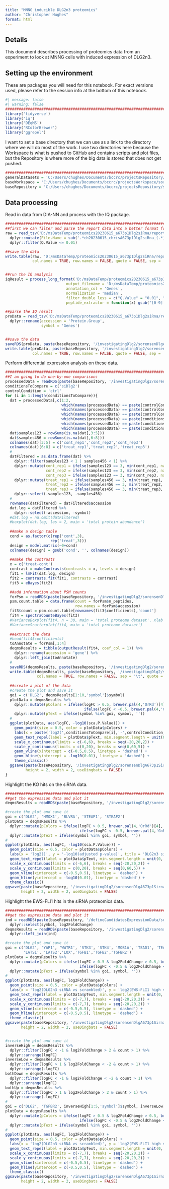 ```yaml
---
title: "MNNG inducible DLG2n3 proteomics"
author: "Christopher Hughes"
format: html
---
```


## Details

This document describes processing of proteomics data from an experiment to look at MNNG cells with induced expression of DLG2n3.

## Setting up the environment

These are packages you will need for this notebook. For exact versions used, please refer to the session info at the bottom of this notebook.

```r
#| message: false
#| warning: false
##########################################################################################
library('tidyverse')
library('iq')
library('DEqMS')
library('RColorBrewer')
library('ggrepel')
```

I want to set a base directory that we can use as a link to the directory where we will do most of the work. I use two directories here because the Workspace is what is pushed to GitHub and contains scripts and plot files, but the Repository is where more of the big data is stored that does not get pushed.

```r
##########################################################################################
generalDatasets = 'C:/Users/chughes/Documents/bccrc/projectsRepository/generalDatasets'
baseWorkspace = 'C:/Users/chughes/Documents/bccrc/projectsWorkspace/sorensenLab/relatedToEwsCrisprManuscript'
baseRepository = 'C:/Users/chughes/Documents/bccrc/projectsRepository/sorensenLab/relatedToEwsCrisprManuscript'
```

## Data processing

Read in data from DIA-NN and process with the IQ package.

```r
##########################################################################################
##first we can filter and parse the report data into a better format for IQ
raw = read_tsv('D:/msDataTemp/proteomics20230615_a673p1Dlg2siRna/report.tsv', show_col_types = FALSE) %>%
  dplyr::mutate(File.Name = sub('.*ch20230615_chrisA673p1Dlg2siRna_(.*)_dia_[123]\\.mzML', '\\1', File.Name)) %>%
  dplyr::filter(Q.Value <= 0.01)

##save the data
write.table(raw, 'D:/msDataTemp/proteomics20230615_a673p1Dlg2siRna/reportParsed.tsv', 
            col.names = TRUE, row.names = FALSE, quote = FALSE, sep = '\t')


##run the IQ analysis
iqResult = process_long_format('D:/msDataTemp/proteomics20230615_a673p1Dlg2siRna/reportParsed.tsv', 
                           output_filename = 'D:/msDataTemp/proteomics20230615_a673p1Dlg2siRna/reportParsedIqQuant.tsv',
                           annotation_col = 'Genes',
                           normalization = 'median',
                           filter_double_less = c("Q.Value" = "0.01", "PG.Q.Value" = "0.01"),
                           peptide_extractor = function(x) gsub("[0-9].*$", "", x))

##parse the IQ result
proData = read_tsv('D:/msDataTemp/proteomics20230615_a673p1Dlg2siRna/reportParsedIqQuant.tsv', show_col_types = FALSE) %>%
  dplyr::rename(accession = 'Protein.Group',
                symbol = 'Genes')


##save the data
saveRDS(proData, paste(baseRepository, '/investigatingDlg2/sorensenDlgA673p1SirnaProteomics/datasetOutputs/dataset_processedA673p1Dlg2SirnaTotalProteome.rds', sep = ''))
write.table(proData, paste(baseRepository, '/investigatingDlg2/sorensenDlgA673p1SirnaProteomics/datasetOutputs/dataset_processedA673p1Dlg2SirnaTotalProteome.tsv', sep = ''), 
            col.names = TRUE, row.names = FALSE, quote = FALSE, sep = '\t')
```

Perform differential expression analysis on these data. 

```r
##########################################################################################
##I am going to do one-by-one comparisons
processedData = readRDS(paste(baseRepository, '/investigatingDlg2/sorensenDlgA673p1SirnaProteomics/datasetOutputs/dataset_processedA673p1Dlg2SirnaTotalProteome.rds', sep = ''))
conditionsToCompare = c('siDlg2')
controlCondition = 'ctrl'
for (i in 1:length(conditionsToCompare)){
  dat = processedData[,c(1:2, 
                         which(names(processedData) == paste(controlCondition, '_rep1', sep = '')),
                         which(names(processedData) == paste(controlCondition, '_rep2', sep = '')),
                         which(names(processedData) == paste(controlCondition, '_rep3', sep = '')),
                         which(names(processedData) == paste(conditionsToCompare[i], '_rep1', sep = '')),
                         which(names(processedData) == paste(conditionsToCompare[i], '_rep2', sep = '')),
                         which(names(processedData) == paste(conditionsToCompare[i], '_rep3', sep = '')))]
  dat$samples123 = rowSums(is.na(dat[,3:5]))
  dat$samples456 = rowSums(is.na(dat[,6:8]))
  colnames(dat)[3:5] = c('cont_rep1','cont_rep2','cont_rep3')
  colnames(dat)[6:8] = c('treat_rep1','treat_rep2','treat_rep3')
  #
  datFiltered = as.data.frame(dat) %>%
    dplyr::filter(samples123 < 1 | samples456 < 1) %>%
    dplyr::mutate(cont_rep1 = ifelse(samples123 == 3, min(cont_rep1, na.rm = TRUE), cont_rep1),
                  cont_rep2 = ifelse(samples123 == 3, min(cont_rep2, na.rm = TRUE), cont_rep2),
                  cont_rep3 = ifelse(samples123 == 3, min(cont_rep3, na.rm = TRUE), cont_rep3)) %>%
    dplyr::mutate(treat_rep1 = ifelse(samples456 == 3, min(treat_rep1, na.rm = TRUE), treat_rep1),
                  treat_rep2 = ifelse(samples456 == 3, min(treat_rep2, na.rm = TRUE), treat_rep2),
                  treat_rep3 = ifelse(samples456 == 3, min(treat_rep3, na.rm = TRUE), treat_rep3)) %>%
    dplyr::select(-samples123, -samples456)
  #
  rownames(datFiltered) = datFiltered$accession
  dat.log = datFiltered %>%
    dplyr::select(-accession, -symbol)
  #dat.log = na.omit(datFiltered)
  #boxplot(dat.log, las = 2, main = 'total protein abundance')
  
  ##make a design table
  cond = as.factor(c(rep('cont',3),
                    rep('treat',3)))
  design = model.matrix(~0+cond)
  colnames(design) = gsub('cond', '', colnames(design))
  
  ##make the contrasts
  x = c('treat-cont')
  contrast = makeContrasts(contrasts = x, levels = design)
  fit1 = lmFit(dat.log, design)
  fit2 = contrasts.fit(fit1, contrasts = contrast)
  fit3 = eBayes(fit2)

  ##add information about PSM counts
  forPsm = readRDS(paste(baseRepository, '/investigatingDlg2/sorensenDlgA673p1SirnaProteomics/datasetOutputs/dataset_processedA673p1Dlg2SirnaTotalProteome.rds', sep = ''))
  psm.count.table = data.frame(count = forPsm$n_peptides,
                               row.names = forPsm$accession)
  fit3$count = psm.count.table[rownames(fit3$coefficients),'count']
  fit4 = spectraCounteBayes(fit3)
  #VarianceBoxplot(fit4, n = 30, main = 'total proteome dataset', xlab = 'psm count')
  #VarianceScatterplot(fit4, main = 'total proteome dataset')
  
  ##extract the data
  #head(fit4$coefficients)
  toAnnotate = forPsm[,1:4]
  deqmsResults = tibble(outputResult(fit4, coef_col = 1)) %>%
    dplyr::rename(accession = 'gene') %>%
    dplyr::left_join(toAnnotate)
  #
  saveRDS(deqmsResults, paste(baseRepository, '/investigatingDlg2/sorensenDlgA673p1SirnaProteomics/datasetOutputs/dataset_deqms_', conditionsToCompare[i], '-', controlCondition, '.rds', sep = ''))
  write.table(deqmsResults, paste(baseRepository, '/investigatingDlg2/sorensenDlgA673p1SirnaProteomics/datasetOutputs/dataset_deqms_', conditionsToCompare[i], '-', controlCondition, '.tsv', sep = ''),
              col.names = TRUE, row.names = FALSE, sep = '\t', quote = FALSE)
  
  ##create a plot of the data
  #create the plot and save it
  goi = c('DLG2', deqmsResults[1:10,'symbol']$symbol)
  plotData = deqmsResults %>%
    dplyr::mutate(pColors = ifelse(logFC > 0.5, brewer.pal(4,'OrRd')[4],
                                   ifelse(logFC < -0.5, brewer.pal(4,'GnBu')[4], brewer.pal(3,'Greys')[2]))) %>%
    dplyr::mutate(pText = ifelse(symbol %in% goi, symbol, ''))
  #
  ggplot(plotData, aes(logFC, -log10(sca.P.Value))) +
    geom_point(size = 0.5, color = plotData$pColors) +
    labs(x = paste('log2(',conditionsToCompare[i],'-',controlCondition,')',sep=''), y = '-log10(p-value)', title = 'Differential abundance') +
    geom_text_repel(label = plotData$pText, min.segment.length = unit(0, 'lines'), nudge_x = 1, nudge_y = 2, max.overlaps = 55000, size = 2, segment.size = 0.25) +
    scale_x_continuous(limits = c(-6,6), breaks = seq(-20,20,2)) +
    scale_y_continuous(limits = c(0,20), breaks = seq(0,60,5)) +
    geom_vline(xintercept = c(-0.5,0.5), linetype = 'dashed') +
    geom_hline(yintercept = -log10(0.01), linetype = 'dashed') +
    theme_classic()
  ggsave(paste(baseRepository, '/investigatingDlg2/sorensenDlgA673p1SirnaProteomics/plots/scatter_deqms_', conditionsToCompare[i], '-', controlCondition, '.pdf', sep = ''),
         height = 2, width = 2, useDingbats = FALSE)
}
```

Highlight the KO hits on the siRNA data.

```r
##########################################################################################
##get the expression data and plot it
deqmsResults = readRDS(paste(baseRepository, '/investigatingDlg2/sorensenDlgA673p1SirnaProteomics/datasetOutputs/dataset_deqms_siDlg2-ctrl.rds', sep = ''))

#create the plot and save it
goi = c('DLG2', 'HMOX1', 'BLVRA', 'STEAP1', 'STEAP2')
plotData = deqmsResults %>%
  dplyr::mutate(pColors = ifelse(logFC > 0.5, brewer.pal(4,'OrRd')[4],
                                 ifelse(logFC < -0.5, brewer.pal(4,'GnBu')[4], brewer.pal(3,'Greys')[2]))) %>%
  dplyr::mutate(pText = ifelse(symbol %in% goi, symbol, ''))
#
ggplot(plotData, aes(logFC, -log10(sca.P.Value))) +
  geom_point(size = 0.5, color = plotData$pColors) +
  labs(x = 'log2()', y = '-log10(adjusted p-value)', title = 'DLG2n3 siRNA (48h), KO hits') +
  geom_text_repel(label = plotData$pText, min.segment.length = unit(0, 'lines'), nudge_x = 1, nudge_y = 2, max.overlaps = 55000, size = 2, segment.size = 0.25) +
  scale_x_continuous(limits = c(-6,6), breaks = seq(-20,20,2)) +
  scale_y_continuous(limits = c(0,20), breaks = seq(0,60,5)) +
  geom_vline(xintercept = c(-0.5,0.5), linetype = 'dashed') +
  geom_hline(yintercept = -log10(0.01), linetype = 'dashed') +
  theme_classic()
ggsave(paste(baseRepository, '/investigatingDlg2/sorensenDlgA673p1SirnaProteomics/plots/scatter_deqms_siDlg2-ctrl_koHits.pdf', sep = ''),
       height = 2, width = 2, useDingbats = FALSE)

```

Highlight the EWS-FLI1 hits in the siRNA proteomics data.

```r
##########################################################################################
##get the expression data and plot it
ind = readRDS(paste(baseRepository, '/defineCandidatesExpressionData/sorensenEwsA673RnaSeq/datasetOutputs/dataset_ewsTargetsInducedRankScore.rds',sep='')) %>%
  dplyr::select(symbol, log2FoldChange)
deqmsResults = readRDS(paste(baseRepository, '/investigatingDlg2/sorensenDlgA673p1SirnaProteomics/datasetOutputs/dataset_deqms_siDlg2-ctrl.rds', sep = '')) %>%
  dplyr::left_join(ind)

#create the plot and save it
goi = c('DLG2', 'YAP1', 'WWTR1', 'STK3', 'STK4', 'MOB1A', 'TEAD1', 'TEAD2', 'TEAD3', 'TEAD4' , 'CCN1', 'CCN2', 'AMOT', 'AXL', 'MPDZ', 'HELLS', 'RASSF1',
        'LATS1', 'LATS2','LOX','TGFB1','TGFB2','TGFBR2')
plotData = deqmsResults %>%
  dplyr::mutate(pColors = ifelse(logFC > 0.5 & log2FoldChange > 0.5, brewer.pal(4,'OrRd')[4],
                                 ifelse(logFC < -0.5 & log2FoldChange < -0.5, brewer.pal(4,'GnBu')[4], brewer.pal(3,'Greys')[2]))) %>%
  dplyr::mutate(pText = ifelse(symbol %in% goi, symbol, ''))
#
ggplot(plotData, aes(logFC, log2FoldChange)) +
  geom_point(size = 0.5, color = plotData$pColors) +
  labs(x = 'log2(DLG2n3 siRNA vs scrambled)', y = 'log2(EWS-FLI1 high vs low)', title = 'DLG2n3 siRNA (48h), fusion hits') +
  geom_text_repel(label = plotData$pText, min.segment.length = unit(0, 'lines'), nudge_x = 1, nudge_y = 2, max.overlaps = 55000, size = 2, segment.size = 0.25) +
  scale_x_continuous(limits = c(-7,7), breaks = seq(-20,20,2)) +
  scale_y_continuous(limits = c(-7,7), breaks = seq(-20,20,2)) +
  geom_vline(xintercept = c(-0.5,0.5), linetype = 'dashed') +
  geom_hline(yintercept = c(-0.5,0.5), linetype = 'dashed') +
  theme_classic()
ggsave(paste(baseRepository, '/investigatingDlg2/sorensenDlgA673p1SirnaProteomics/plots/scatter_deqms_siDlg2-ctrl_fusionHits.pdf', sep = ''),
       height = 2, width = 2, useDingbats = FALSE)


#create the plot and save it
inverseHigh = deqmsResults %>%
  dplyr::filter(logFC < -1 & log2FoldChange > 2 & count > 1) %>%
  dplyr::arrange(logFC)
inverseLow = deqmsResults %>%
  dplyr::filter(logFC > 1 & log2FoldChange < -2 & count > 1) %>%
  dplyr::arrange(-logFC)
bothDown = deqmsResults %>%
  dplyr::filter(logFC < -1 & log2FoldChange < -2 & count > 1) %>%
  dplyr::arrange(logFC)
bothUp = deqmsResults %>%
  dplyr::filter(logFC > 1 & log2FoldChange > 2 & count > 1) %>%
  dplyr::arrange(-logFC)
#
goi = c('DLG2', 'TGFBR2', inverseHigh[1:5,'symbol']$symbol, inverseLow[1:5,'symbol']$symbol, bothDown[1:5,'symbol']$symbol, bothUp[1:5,'symbol']$symbol)
plotData = deqmsResults %>%
  dplyr::mutate(pColors = ifelse(logFC > 0.5 & log2FoldChange > 0.5, brewer.pal(4,'OrRd')[4],
                                 ifelse(logFC < -0.5 & log2FoldChange < -0.5, brewer.pal(4,'GnBu')[4], brewer.pal(3,'Greys')[2]))) %>%
  dplyr::mutate(pText = ifelse(symbol %in% goi, symbol, ''))
#
ggplot(plotData, aes(logFC, log2FoldChange)) +
  geom_point(size = 0.5, color = plotData$pColors) +
  labs(x = 'log2(DLG2n3 siRNA vs scrambled)', y = 'log2(EWS-FLI1 high vs low)', title = 'DLG2n3 siRNA (48h), fusion hits') +
  geom_text_repel(label = plotData$pText, min.segment.length = unit(0, 'lines'), nudge_x = 1, nudge_y = 2, max.overlaps = 55000, size = 2, segment.size = 0.25) +
  scale_x_continuous(limits = c(-7,7), breaks = seq(-20,20,2)) +
  scale_y_continuous(limits = c(-7,7), breaks = seq(-20,20,2)) +
  geom_vline(xintercept = c(-0.5,0.5), linetype = 'dashed') +
  geom_hline(yintercept = c(-0.5,0.5), linetype = 'dashed') +
  theme_classic()
ggsave(paste(baseRepository, '/investigatingDlg2/sorensenDlgA673p1SirnaProteomics/plots/scatter_deqms_siDlg2-ctrl_fusionHitsLabeled.pdf', sep = ''),
       height = 2, width = 2, useDingbats = FALSE)

```


